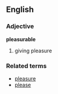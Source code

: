 ==English==
===Adjective===
'''pleasurable'''
# giving pleasure
===Related terms===
*[[pleasure]]
*[[please]]